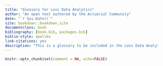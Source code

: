 ```yaml
--- 
title: "Glossary for Loss Data Analytics"
author: "An open text authored by the Actuarial Community"
date: "`r Sys.Date()`"
site: bookdown::bookdown_site
documentclass: book
bibliography: [book.bib, packages.bib]
biblio-style: apalike
link-citations: yes
description: "This is a glossary to be included in the Loss Data Analytics online text"
---
```


```r
knitr::opts_chunk$set(comment = NA, echo=FALSE)
```

